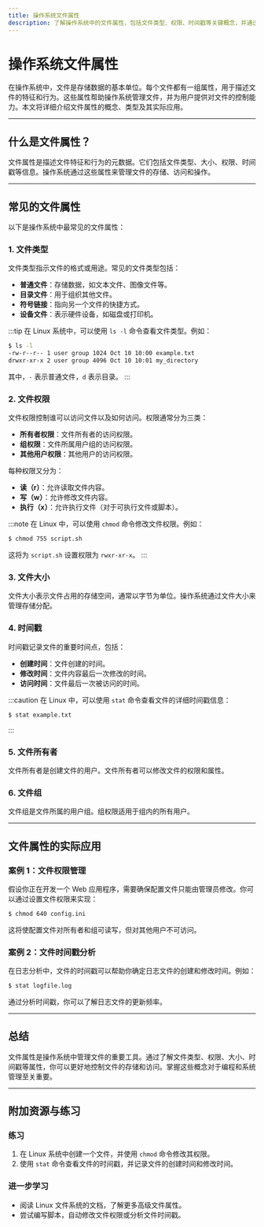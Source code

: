 ```yaml
---
title: 操作系统文件属性
description: 了解操作系统中的文件属性，包括文件类型、权限、时间戳等关键概念，并通过实际案例掌握其应用。
---
```


# 操作系统文件属性

在操作系统中，文件是存储数据的基本单位。每个文件都有一组属性，用于描述文件的特征和行为。这些属性帮助操作系统管理文件，并为用户提供对文件的控制能力。本文将详细介绍文件属性的概念、类型及其实际应用。

---

## 什么是文件属性？

文件属性是描述文件特征和行为的元数据。它们包括文件类型、大小、权限、时间戳等信息。操作系统通过这些属性来管理文件的存储、访问和操作。

---

## 常见的文件属性

以下是操作系统中最常见的文件属性：

### 1. 文件类型
文件类型指示文件的格式或用途。常见的文件类型包括：
- **普通文件**：存储数据，如文本文件、图像文件等。
- **目录文件**：用于组织其他文件。
- **符号链接**：指向另一个文件的快捷方式。
- **设备文件**：表示硬件设备，如磁盘或打印机。

:::tip
在 Linux 系统中，可以使用 `ls -l` 命令查看文件类型。例如：
```bash
$ ls -l
-rw-r--r-- 1 user group 1024 Oct 10 10:00 example.txt
drwxr-xr-x 2 user group 4096 Oct 10 10:01 my_directory
```
其中，`-` 表示普通文件，`d` 表示目录。
:::

### 2. 文件权限
文件权限控制谁可以访问文件以及如何访问。权限通常分为三类：
- **所有者权限**：文件所有者的访问权限。
- **组权限**：文件所属用户组的访问权限。
- **其他用户权限**：其他用户的访问权限。

每种权限又分为：
- **读（r）**：允许读取文件内容。
- **写（w）**：允许修改文件内容。
- **执行（x）**：允许执行文件（对于可执行文件或脚本）。

:::note
在 Linux 中，可以使用 `chmod` 命令修改文件权限。例如：
```bash
$ chmod 755 script.sh
```
这将为 `script.sh` 设置权限为 `rwxr-xr-x`。
:::

### 3. 文件大小
文件大小表示文件占用的存储空间，通常以字节为单位。操作系统通过文件大小来管理存储分配。

### 4. 时间戳
时间戳记录文件的重要时间点，包括：
- **创建时间**：文件创建的时间。
- **修改时间**：文件内容最后一次修改的时间。
- **访问时间**：文件最后一次被访问的时间。

:::caution
在 Linux 中，可以使用 `stat` 命令查看文件的详细时间戳信息：
```bash
$ stat example.txt
```
:::

### 5. 文件所有者
文件所有者是创建文件的用户。文件所有者可以修改文件的权限和属性。

### 6. 文件组
文件组是文件所属的用户组。组权限适用于组内的所有用户。

---

## 文件属性的实际应用

### 案例 1：文件权限管理
假设你正在开发一个 Web 应用程序，需要确保配置文件只能由管理员修改。你可以通过设置文件权限来实现：
```bash
$ chmod 640 config.ini
```
这将使配置文件对所有者和组可读写，但对其他用户不可访问。

### 案例 2：文件时间戳分析
在日志分析中，文件的时间戳可以帮助你确定日志文件的创建和修改时间。例如：
```bash
$ stat logfile.log
```
通过分析时间戳，你可以了解日志文件的更新频率。

---

## 总结

文件属性是操作系统中管理文件的重要工具。通过了解文件类型、权限、大小、时间戳等属性，你可以更好地控制文件的存储和访问。掌握这些概念对于编程和系统管理至关重要。

---

## 附加资源与练习

### 练习
1. 在 Linux 系统中创建一个文件，并使用 `chmod` 命令修改其权限。
2. 使用 `stat` 命令查看文件的时间戳，并记录文件的创建时间和修改时间。

### 进一步学习
- 阅读 Linux 文件系统的文档，了解更多高级文件属性。
- 尝试编写脚本，自动修改文件权限或分析文件时间戳。